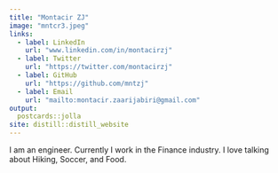 ```yaml
---
title: "Montacir ZJ"
image: "mntcr3.jpeg"
links:
  - label: LinkedIn
    url: "www.linkedin.com/in/montacirzj"
  - label: Twitter
    url: "https://twitter.com/montacirzj"
  - label: GitHub
    url: "https://github.com/mntzj"
  - label: Email
    url: "mailto:montacir.zaarijabiri@gmail.com"
output:
  postcards::jolla
site: distill::distill_website
---
```

 
I am an engineer. 
Currently I work in the Finance industry. I love talking about Hiking, 
Soccer, and Food.
